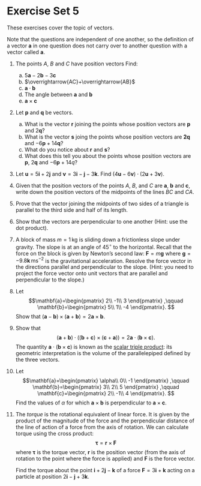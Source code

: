 # Exercise Set 5 {-}

These exercises cover the topic of vectors.

Note that the questions are independent of one another, so the definition of a vector $\mathbf{a}$ in one question does not carry over to another question with a vector called $\mathbf{a}$.

1. The points $A$, $B$ and $C$ have position vectors
    \begin{align*}
    \mathbf{a}&=5\mathbf{i}-6\mathbf{j}+4\mathbf{k}\\
    \mathbf{b}&=2\mathbf{i}+5\mathbf{j}-3\mathbf{k}\\
    \mathbf{c}&=-\mathbf{i}+4\mathbf{k}.
    \end{align*}
    Find:
    a. $5\mathbf{a}-2\mathbf{b}-3\mathbf{c}$
    a. $\overrightarrow{AC}+\overrightarrow{AB}$
    a. $\mathbf{a}\cdot\mathbf{b}$
    a. The angle between $\mathbf{a}$ and $\mathbf{b}$
    a. $\mathbf{a}\times\mathbf{c}$

1. Let $\mathbf{p}$ and $\mathbf{q}$ be vectors.
    a. What is the vector $\mathbf{r}$ joining the points whose position vectors are $\mathbf{p}$ and $2\mathbf{q}$?
    a. What is the vector $\mathbf{s}$ joing the points whose position vectors are $\mathbf{2q}$ and $-6\mathbf{p}+14\mathbf{q}$?
    a. What do you notice about $\mathbf{r}$ and $\mathbf{s}$?
    a. What does this tell you about the points whose position vectors are $\mathbf{p}$, $2\mathbf{q}$ and $-6\mathbf{p}+14{q}$?
    <!--- they are collinear, i.e. all lie in a straight line --->

1. Let $\mathbf{u}=5\mathbf{i}+2\mathbf{j}$ and $\mathbf{v}=3\mathbf{i}-\mathbf{j}-3\mathbf{k}$. Find $(4\mathbf{u}-6\mathbf{v})\cdot(2\mathbf{u}+3\mathbf{v})$.

1. Given that the position vectors of the points $A$, $B$, and $C$ are $\mathbf{a}$, $\mathbf{b}$ and $\mathbf{c}$, write down the position vectors of the midpoints of the lines $BC$ and $CA$.

1. Prove that the vector joining the midpoints of two sides of a triangle is parallel to the third side and half of its length.

1. Show that the vectors
    \begin{align*}
    \mathbf{a}&=8\mathbf{i}+2\mathbf{j}-3\mathbf{k}\\
    \mathbf{b}&=3\mathbf{i}-6\mathbf{j}+4\mathbf{k}
    \end{align*}
    are perpendicular to one another (Hint: use the dot product).

1. A block of mass $m=1\,\text{kg}$ is sliding down a frictionless slope under gravity. The slope is at an angle of $45^\circ$ to the horizontal. Recall that the force on the block is given by Newton's second law: $\mathbf{F}=m\mathbf{g}$ where $\mathbf{g}=-9.8\mathbf{k}\,\text{ms}^{-2}$ is the gravitational acceleration. Resolve the force vector in the directions parallel and perpendicular to the slope. (Hint: you need to project the force vector onto unit vectors that are parallel and perpendicular to the slope.)

1. Let
    $$\mathbf{a}=\begin{pmatrix}
    2\\
    -1\\
    3
    \end{pmatrix}
    ,\qquad
    \mathbf{b}=\begin{pmatrix}
    5\\
    1\\
    -4
    \end{pmatrix}.
    $$
    Show that $(\mathbf{a}-\mathbf{b})\times(\mathbf{a}+\mathbf{b})=2\mathbf{a}\times\mathbf{b}$.

1. Show that
    $$(\mathbf{a}+\mathbf{b})\cdot((\mathbf{b}+\mathbf{c})\times (\mathbf{c}+\mathbf{a}))=2\mathbf{a}\cdot(\mathbf{b}\times\mathbf{c}).$$
    The quantity $\mathbf{a}\cdot(\mathbf{b}\times\mathbf{c})$ is known as the [scalar triple product](https://en.wikipedia.org/wiki/Triple_product#Scalar_triple_product): its geometric interpretation is the volume of the parallelepiped defined by the three vectors.

1. Let
    $$\mathbf{a}=\begin{pmatrix}
    \alpha\\
    0\\
    -1
    \end{pmatrix}
    ,\qquad
    \mathbf{b}=\begin{pmatrix}
    3\\
    2\\
    5
    \end{pmatrix}
    ,\qquad
    \mathbf{c}=\begin{pmatrix}
    2\\
    -1\\
    4
    \end{pmatrix}.
    $$
    Find the values of $\alpha$ for which $\mathbf{a}\times\mathbf{b}$ is perpendicular to $\mathbf{a}\times\mathbf{c}$.

1. The *torque* is the rotational equivalent of linear force. It is given by the product of the magnitude of the force and the perpendicular distance of the line of action of a force from the axis of rotation. We can calculate torque using the cross product:
$$\boldsymbol\tau = \mathbf{r}\times \mathbf{F}$$
where $\boldsymbol\tau$ is the torque vector, $\mathbf{r}$ is the position vector (from the axis of rotation to the point where the force is applied) and $\mathbf{F}$ is the force vector.

    Find the torque about the point $\mathbf{i}+2\mathbf{j}-\mathbf{k}$ of a force $\mathbf{F}=3\mathbf{i}+\mathbf{k}$ acting on a particle at position $2\mathbf{i}-\mathbf{j}+3\mathbf{k}$.
